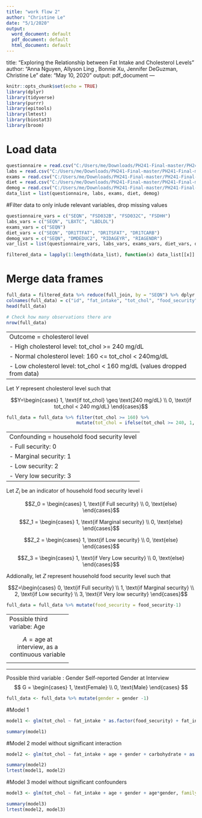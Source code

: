 ```yaml
---
title: "work flow 2"
author: "Christine Le"
date: "5/1/2020"
output:
  word_document: default
  pdf_document: default
  html_document: default
---
```

title: "Exploring the Relationship between Fat Intake and Cholesterol Levels"
author: "Anna Nguyen, Allyson Ling , Bonnie Xu, Jennifer DeGuzman, Christine Le"
date: "May 10, 2020"
output: pdf_document
---
```r
knitr::opts_chunk$set(echo = TRUE)
library(dplyr)
library(tidyverse)
library(purrr)
library(epitools)
library(lmtest)
library(biostat3)
library(broom)
```

# Load data
```r
questionnaire = read.csv("C:/Users/me/Downloads/PH241-Final-master/PH241-Final-master/data/questionnaire.csv")
labs = read.csv("C:/Users/me/Downloads/PH241-Final-master/PH241-Final-master/data/labs.csv")
exams = read.csv("C:/Users/me/Downloads/PH241-Final-master/PH241-Final-master/data/examination.csv")
diet = read.csv("C:/Users/me/Downloads/PH241-Final-master/PH241-Final-master/data//diet.csv")
demog = read.csv("C:/Users/me/Downloads/PH241-Final-master/PH241-Final-master/data//demographic.csv")
data_list = list(questionnaire, labs, exams, diet, demog)
```

#Filter data to only inlude relevant variables, drop missing values
```r
questionnaire_vars = c("SEQN", "FSD032B", "FSD032C", "FSDHH")
labs_vars = c("SEQN", "LBXTC", "LBDLDL")
exams_vars = c("SEQN")
diet_vars = c("SEQN", "DR1TTFAT", "DR1TSFAT", "DR1TCARB")
demog_vars = c("SEQN", "DMDEDUC2", "RIDAGEYR", "RIAGENDR")
var_list = list(questionnaire_vars, labs_vars, exams_vars, diet_vars, demog_vars)

filtered_data = lapply(1:length(data_list), function(x) data_list[[x]] %>% dplyr::select(var_list[[x]]))
```

# Merge data frames
```r
full_data = filtered_data %>% reduce(full_join, by = "SEQN") %>% dplyr::select("SEQN", "DR1TTFAT", "LBXTC", "FSDHH", "RIDAGEYR", "RIAGENDR", "DR1TSFAT", "DR1TCARB") %>% drop_na()
colnames(full_data) = c("id", "fat_intake", "tot_chol", "food_security", "age", "gender", "saturated_fat", "carbohydrate")
head(full_data) 

# Check how many observations there are
nrow(full_data)
```


-----------------------------------
Outcome = cholesterol level
- High cholesterol level: tot_chol >= 240 mg/dL
- Normal cholesterol level: 160 <= tot_chol < 240mg/dL
- Low cholesterol level: tot_chol < 160 mg/dL (values dropped from data)
-----------------------------------

Let $Y$ represent cholesterol level such that 

$$Y=\begin{cases} 1, \text{if tot_chol} \geq \text{240 mg/dL} \\
                  0, \text{if tot_chol < 240 mg/dL} \end{cases}$$

```r
full_data = full_data %>% filter(tot_chol >= 160) %>%  
                          mutate(tot_chol = ifelse(tot_chol >= 240, 1, 0))
```

-----------------------------------
Confounding = household food security level
- Full security: 0
- Marginal security: 1
- Low security: 2
- Very low security: 3
-----------------------------------

Let $Z_i$ be an indicator of household food security level i

$$Z_0 = \begin{cases} 1, \text{if Full security} \\ 
                      0, \text{else} \end{cases}$$

$$Z_1 = \begin{cases} 1, \text{if Marginal security} \\ 
                      0, \text{else} \end{cases}$$
                     
$$Z_2 = \begin{cases} 1, \text{if Low security} \\ 
                      0, \text{else} \end{cases}$$

$$Z_3 = \begin{cases} 1, \text{if Very Low security} \\ 
                      0, \text{else} \end{cases}$$

Addionally, let $Z$ represent household food security level such that 

$$Z=\begin{cases} 0, \text{if Full security} \\
                  1, \text{if Marginal security} \\
                  2, \text{if Low security} \\
                  3, \text{if Very low security} \end{cases}$$
                  
```r
full_data = full_data %>% mutate(food_security = food_security-1)
```


-----------------------
Possible third variabe: Age

$$A = \text{age at interview, as a continuous variable} $$
----------------------

----------------------
Possible third variable : Gender
Self-reported Gender at Interview
$$ G = \begin{cases} 1, \text{Female} \\
                     0, \text{Male} \end{cases}
                     $$
```r
full_data <- full_data %>% mutate(gender = gender -1)
```

#Model 1

```r
model1 <- glm(tot_chol ~ fat_intake * as.factor(food_security) + fat_intake *age + fat_intake * gender + fat_intake *carbohydrate + age*gender, family = binomial(link = 'logit'), data = full_data)

summary(model1)
```

#Model 2 model without significant interaction
```r
model2 <- glm(tot_chol ~ fat_intake + age + gender + carbohydrate + as.factor(food_security) + age*gender, family = binomial(link = 'logit'), data = full_data)

summary(model2)
lrtest(model1, model2)
```

#Model 3 model without significant confounders

```r
model3 <- glm(tot_chol ~ fat_intake + age + gender + age*gender, family = binomial(link = 'logit'), data = full_data)

summary(model3)
lrtest(model2, model3)
```

